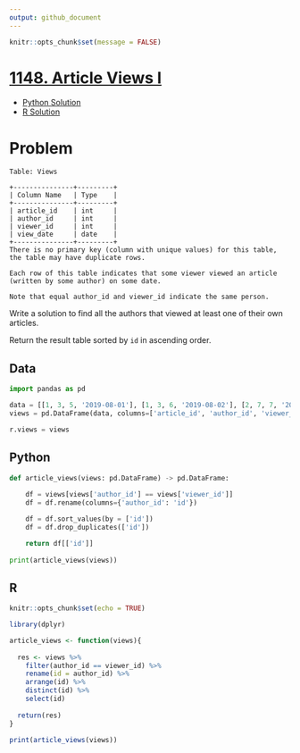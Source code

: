 ```yaml
---
output: github_document
---
```


```r
knitr::opts_chunk$set(message = FALSE)
```

# [1148. Article Views I](https://leetcode.com/problems/article-views-i/)

  * [Python Solution](#python)
  * [R Solution](#r)
  
# Problem

```
Table: Views

+---------------+---------+
| Column Name   | Type    |
+---------------+---------+
| article_id    | int     |
| author_id     | int     |
| viewer_id     | int     |
| view_date     | date    |
+---------------+---------+
There is no primary key (column with unique values) for this table, the table may have duplicate rows.

Each row of this table indicates that some viewer viewed an article (written by some author) on some date. 

Note that equal author_id and viewer_id indicate the same person.
``` 

Write a solution to find all the authors that viewed at least one of their own articles.

Return the result table sorted by `id` in ascending order.

## Data

```python
import pandas as pd

data = [[1, 3, 5, '2019-08-01'], [1, 3, 6, '2019-08-02'], [2, 7, 7, '2019-08-01'], [2, 7, 6, '2019-08-02'], [4, 7, 1, '2019-07-22'], [3, 4, 4, '2019-07-21'], [3, 4, 4, '2019-07-21']]
views = pd.DataFrame(data, columns=['article_id', 'author_id', 'viewer_id', 'view_date']).astype({'article_id':'int', 'author_id':'int', 'viewer_id':'int', 'view_date':'datetime64[ns]'})

r.views = views
```

## Python

```python
def article_views(views: pd.DataFrame) -> pd.DataFrame:
    
    df = views[views['author_id'] == views['viewer_id']]
    df = df.rename(columns={'author_id': 'id'})

    df = df.sort_values(by = ['id'])
    df = df.drop_duplicates(['id'])

    return df[['id']]
  
print(article_views(views))
```

## R

```r
knitr::opts_chunk$set(echo = TRUE)
```

```r
library(dplyr)

article_views <- function(views){
  
  res <- views %>%
    filter(author_id == viewer_id) %>%
    rename(id = author_id) %>%
    arrange(id) %>%
    distinct(id) %>%
    select(id)
  
  return(res)
}

print(article_views(views))
```
